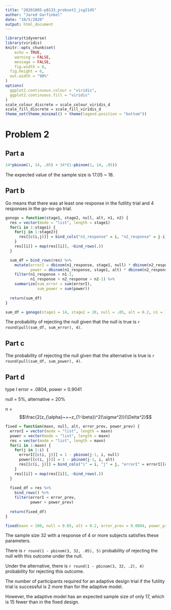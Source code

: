```yaml
---
title: "20201005-p8133_probset2_jsg2145"
author: "Jared Garfinkel"
date: "10/5/2020"
output: html_document
---
```


```r
library(tidyverse)
library(viridis)
knitr::opts_chunk$set(
	echo = TRUE,
	warning = FALSE,
	message = FALSE,
	fig.width = 8, 
  fig.height = 6,
  out.width = "90%"
)
options(
  ggplot2.continuous.colour = "viridis",
  ggplot2.continuous.fill = "viridis"
)
scale_colour_discrete = scale_colour_viridis_d
scale_fill_discrete = scale_fill_viridis_d
theme_set(theme_minimal() + theme(legend.position = "bottom"))
```

# Problem 2

## Part a

```r
14*pbinom(1, 14, .05) + 34*(1-pbinom(1, 14, .05))
```


The expected value of the sample size is 17.05 ~ 18.

## Part b

Go means that there was at least one response in the futility trial and 4 responses in the go-no-go trial.

```r
gonogo = function(stage1, stage2, null, alt, n1, n2) {
  res = vector(mode = "list", length = stage1)
  for(i in 1:stage1) {
    for(j in 1:stage2){
      res[[c(i,j)]] = bind_cols("n1_response" = i, "n2_response" = j-i)
    }
    res[[i]] = map(res[[i]], ~bind_rows(.))
  }

  sum_df = bind_rows(res) %>% 
    mutate(errorI = dbinom(n1_response, stage1, null) * dbinom(n2_response, stage2, null),
           power = dbinom(n1_response, stage1, alt) * dbinom(n2_response, stage2, alt)) %>%
    filter(n1_response > n1-1,
           n1_response + n2_response > n2-1) %>% 
    summarize(sum_error = sum(errorI),
              sum_power = sum(power))
  
  return(sum_df)
}
```

```r
sum_df = gonogo(stage1 = 14, stage2 = 20, null = .05, alt = 0.2, n1 = 1, n2 = 4)
```

The probability of rejecting the null given that the null is true is `r round(pull(sum_df, sum_error), 4)`.

## Part c

The probability of rejecting the null given that the alternative is true is `r round(pull(sum_df, sum_power), 4)`.

## Part d

type I error = .0804, power = 0.9041

null = 5%, alternative = 20%

n = $$\frac{2(z_{\alpha}~+~z_{1-\beta})^2(\sigma^2)}{\Delta^2}$$

```r
fixed = function(maxn, null, alt, error_prev, power_prev) {
  errorI = vector(mode = "list", length = maxn)
  power = vector(mode = "list", length = maxn)
  res = vector(mode = "list", length = maxn)
  for(i in 1:maxn) {
    for(j in 1:i) {
      errorI[[c(i, j)]] = 1 - pbinom(j-1, i, null)
      power[[c(i, j)]] = 1 - pbinom(j-1, i, alt)
      res[[c(i, j)]] = bind_cols("i" = i, "j" = j, "errorI" = errorI[[c(i, j)]], "power" = power[[c(i, j)]])
    }
    res[[i]] = map(res[[i]], ~bind_rows(.))
  }
  
  fixed_df = res %>% 
    bind_rows() %>% 
    filter(errorI < error_prev,
           power > power_prev)
  
  return(fixed_df)
}
```

```r
fixed(maxn = 100, null = 0.05, alt = 0.2, error_prev = 0.0804, power_prev = .9041)
```


The sample size 32 with a response of 4 or more subjects satisfies these parameters.

There is `r round(1 - pbinom(3, 32, .05), 5)` probability of rejecting the null with this outcome under the null.

Under the alternative, there is `r round(1 - pbinom(3, 32, .2), 4)` probability for rejecting this outcome.

The number of participants required for an adaptive design trial if the futility trial is successful is 2 more than for the adaptive model. 

However, the adaptive model has an expected sample size of only 17, which is 15 fewer than in the fixed design.